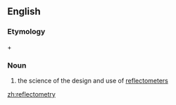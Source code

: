 ==English==

===Etymology===
{{term|reflect}} + {{suffix|-o|metry}}

===Noun===
{{en-noun|-}}

# {{context|physics|lang=en}} the science of the design and use of [[reflectometer]]s

[[zh:reflectometry]]